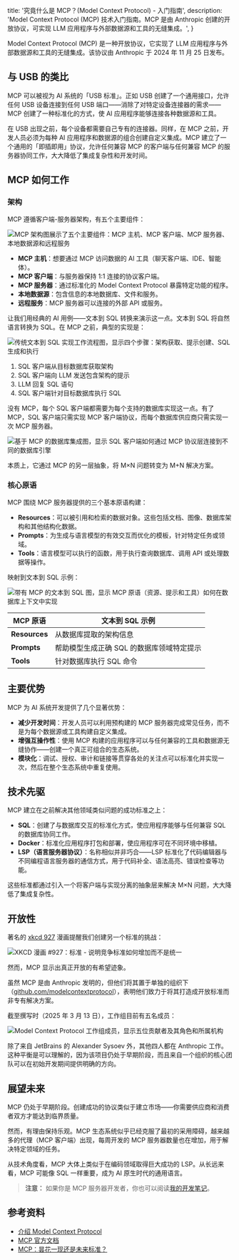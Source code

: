 
  title: '究竟什么是 MCP？(Model Context Protocol) - 入门指南',
  description:
    'Model Context Protocol (MCP) 技术入门指南。MCP 是由 Anthropic 创建的开放协议，可实现 LLM 应用程序与外部数据源和工具的无缝集成。',
}


Model Context Protocol (MCP) 是一种开放协议，它实现了 LLM 应用程序与外部数据源和工具的无缝集成。该协议由 Anthropic 于 2024 年 11 月 25 日发布。

## 与 USB 的类比

MCP 可以被视为 AI 系统的「USB 标准」。正如 USB 创建了一个通用接口，允许任何 USB 设备连接到任何 USB 端口——消除了对特定设备连接器的需求——MCP 创建了一种标准化的方式，使 AI 应用程序能够连接各种数据源和工具。

在 USB 出现之前，每个设备都需要自己专有的连接器。同样，在 MCP 之前，开发人员必须为每种 AI 应用程序和数据源的组合创建自定义集成。MCP 建立了一个通用的「即插即用」协议，允许任何兼容 MCP 的客户端与任何兼容 MCP 的服务器协同工作，大大降低了集成复杂性和开发时间。

## MCP 如何工作

### 架构

MCP 遵循客户端-服务器架构，有五个主要组件：

<Image
  src={mcpArchitecture}
  alt="MCP 架构图展示了五个主要组件：MCP 主机、MCP 客户端、MCP 服务器、本地数据源和远程服务"
/>

- **MCP 主机**：想要通过 MCP 访问数据的 AI 工具（聊天客户端、IDE、智能体）。
- **MCP 客户端**：与服务器保持 1:1 连接的协议客户端。
- **MCP 服务器**：通过标准化的 Model Context Protocol 暴露特定功能的程序。
- **本地数据源**：包含信息的本地数据库、文件和服务。
- **远程服务**：MCP 服务器可以连接的外部 API 或服务。

让我们用经典的 AI 用例——文本到 SQL 转换来演示这一点。文本到 SQL 将自然语言转换为 SQL。在 MCP 之前，典型的实现是：

<Image
  src={textToSqlClassic}
  alt="传统文本到 SQL 实现工作流程图，显示四个步骤：架构获取、提示创建、SQL 生成和执行"
/>

1. SQL 客户端从目标数据库获取架构
2. SQL 客户端向 LLM 发送包含架构的提示
3. LLM 回复 SQL 语句
4. SQL 客户端针对目标数据库执行 SQL

没有 MCP，每个 SQL 客户端都需要为每个支持的数据库实现这一点。有了 MCP，SQL 客户端只需实现 MCP 客户端协议，而每个数据库供应商只需实现一次 MCP 服务器。

<Image
  src={databaseMcp}
  alt="基于 MCP 的数据库集成图，显示 SQL 客户端如何通过 MCP 协议层连接到不同的数据库引擎"
/>

本质上，它通过 MCP 的另一层抽象，将 M×N 问题转变为 M+N 解决方案。

### 核心原语

MCP 围绕 MCP 服务器提供的三个基本原语构建：

- **Resources**：可以被引用和检索的数据对象。这些包括文档、图像、数据库架构和其他结构化数据。
- **Prompts**：为生成与语言模型的有效交互而优化的模板，针对特定任务或领域。
- **Tools**：语言模型可以执行的函数，用于执行查询数据库、调用 API 或处理数据等操作。

映射到文本到 SQL 示例：

<Image
  src={textToSqlMcp}
  alt="带有 MCP 的文本到 SQL 图，显示 MCP 原语（资源、提示和工具）如何在数据库上下文中实现"
/>

| MCP 原语 | 文本到 SQL 示例 |
| ------------- | ------------------------------------------------------------------------- |
| **Resources** | 从数据库提取的架构信息 |
| **Prompts** | 帮助模型生成正确 SQL 的数据库领域特定提示 |
| **Tools** | 针对数据库执行 SQL 命令 |

## 主要优势

MCP 为 AI 系统开发提供了几个显著优势：

- **减少开发时间**：开发人员可以利用预构建的 MCP 服务器完成常见任务，而不是为每个数据源或工具构建自定义集成。
- **增强互操作性**：使用 MCP 构建的应用程序可以与任何兼容的工具和数据源无缝协作——创建一个真正可组合的生态系统。
- **模块化**：调试、授权、审计和链接等贯穿各处的关注点可以标准化并实现一次，然后在整个生态系统中重复使用。

## 技术先驱

MCP 建立在之前解决其他领域类似问题的成功标准之上：

- **SQL**：创建了与数据库交互的标准化方式，使应用程序能够与任何兼容 SQL 的数据库协同工作。
- **Docker**：标准化应用程序打包和部署，使应用程序可在不同环境中移植。
- **LSP（语言服务器协议）**：名称相似并非巧合——LSP 标准化了代码编辑器与不同编程语言服务器的通信方式，用于代码补全、语法高亮、错误检查等功能。

这些标准都通过引入一个将客户端与实现分离的抽象层来解决 M×N 问题，大大降低了集成复杂性。

## 开放性

著名的 [xkcd 927](https://xkcd.com/927/) 漫画提醒我们创建另一个标准的挑战：

<Image
  src={xkcdStandards}
  alt="XKCD 漫画 #927：标准 - 说明竞争标准如何增加而不是统一"
/>

然而，MCP 显示出真正开放的有希望迹象。

虽然 MCP 是由 Anthropic 发明的，但他们将其置于单独的组织下（[github.com/modelcontextprotocol](https://github.com/modelcontextprotocol)），表明他们致力于将其打造成开放标准而非专有解决方案。

截至撰写时（2025 年 3 月 13 日），工作组目前有五名成员：

<Image
  src={mcpMembers}
  alt="Model Context Protocol 工作组成员，显示五位贡献者及其角色和所属机构"
/>

除了来自 JetBrains 的 Alexander Sysoev 外，其他四人都在 Anthropic 工作。这种平衡是可以理解的，因为该项目仍处于早期阶段，而且来自一个组织的核心团队可以在初始开发期间提供明确的方向。

## 展望未来

MCP 仍处于早期阶段。创建成功的协议类似于建立市场——你需要供应商和消费者双方才能达到临界质量。

然而，有理由保持乐观。MCP 生态系统似乎已经克服了最初的采用障碍，越来越多的代理（MCP 客户端）出现，每周开发的 MCP 服务器数量也在增加，用于解决特定领域的任务。

从技术角度看，MCP 大体上类似于在编码领域取得巨大成功的 LSP。从长远来看，MCP 可能像 SQL 一样重要，成为 AI 原生时代的通用语言。

> **注意：** 如果你是 MCP 服务器开发者，你也可以阅读[我的开发笔记](/articles/notes-on-implementing-mcp-server)。

## 参考资料

- [介绍 Model Context Protocol](https://www.anthropic.com/news/model-context-protocol)
- [MCP 官方文档](https://modelcontextprotocol.io/introduction)
- [MCP：昙花一现还是未来标准？](https://blog.langchain.dev/mcp-fad-or-fixture/)
